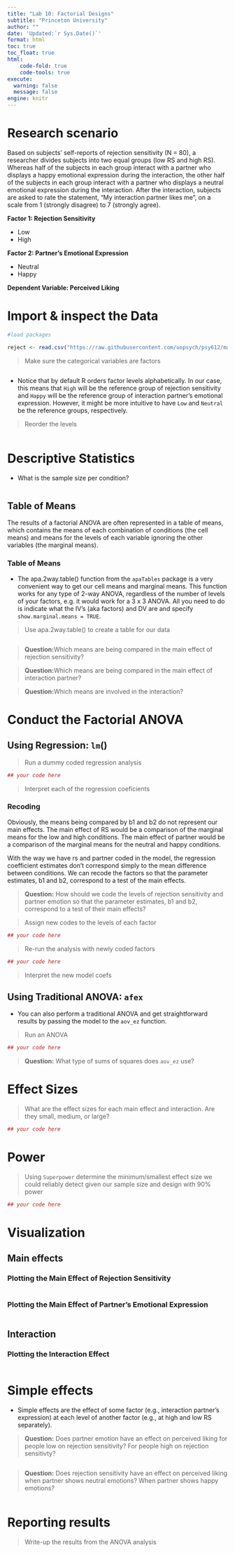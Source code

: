 ```yaml
---
title: "Lab 10: Factorial Designs"
subtitle: "Princeton University"
author: ""
date: 'Updated:`r Sys.Date()`'
format: html
toc: true
toc_float: true
html:
    code-fold: true
    code-tools: true
execute: 
  warning: false
  message: false
engine: knitr
---
```


# Research scenario

Based on subjects' self-reports of rejection sensitivity (N = 80), a researcher divides subjects into two equal groups (low RS and high RS). Whereas half of the subjects in each group interact with a partner who displays a happy emotional expression during the interaction, the other half of the subjects in each group interact with a partner who displays a neutral emotional expression during the interaction. After the interaction, subjects are asked to rate the statement, "My interaction partner likes me", on a scale from 1 (strongly disagree) to 7 (strongly agree).

**Factor 1: Rejection Sensitivity**

-   Low
-   High

**Factor 2: Partner's Emotional Expression**

-   Neutral
-   Happy

**Dependent Variable: Perceived Liking**

# Import & inspect the Data

```r
#load packages

```


```r
reject <- read.csv("https://raw.githubusercontent.com/uopsych/psy612/master/labs/lab-8/data/reject.csv")
```

> Make sure the categorical variables are factors

```r


```

-   Notice that by default R orders factor levels alphabetically. In our case, this means that `High` will be the reference group of rejection sensitivity and `Happy` will be the reference group of interaction partner's emotional expression. However, it might be more intuitive to have `Low` and `Neutral` be the reference groups, respectively.

> Reorder the levels

```r

```

# Descriptive Statistics

- What is the sample size per condition?

```r

```

## Table of Means

The results of a factorial ANOVA are often represented in a table of means, which contains the means of each combination of conditions (the cell means) and means for the levels of each variable ignoring the other variables (the marginal means).

### Table of Means

-   The apa.2way.table() function from the `apaTables` package is a very convenient way to get our cell means and marginal means. This function works for any type of 2-way ANOVA, regardless of the number of levels of your factors, e.g. it would work for a 3 x 3 ANOVA. All you need to do is indicate what the IV's (aka factors) and DV are and specify `show.marginal.means = TRUE`.

> Use apa.2way.table() to create a table for our data

```r

```

> **Question:**Which means are being compared in the main effect of rejection sensitivity?

> **Question:**Which means are being compared in the main effect of interaction partner?

> **Question:**Which means are involved in the interaction?

# Conduct the Factorial ANOVA

## Using Regression: `lm`()

> Run a dummy coded regression analysis

```r
## your code here
```

> Interpret each of the regression coeficients

### Recoding

Obviously, the means being compared by b1 and b2 do not represent our main effects. The main effect of RS would be a comparison of the marginal means for the low and high conditions. The main effect of partner would be a comparison of the marginal means for the neutral and happy conditions.

With the way we have rs and partner coded in the model, the regression coefficient estimates don't correspond simply to the mean difference between conditions. We can recode the factors so that the parameter estimates, b1 and b2, correspond to a test of the main effects.

> **Question:** How should we code the levels of rejection sensitivity and partner emotion so that the parameter estimates, b1 and b2, correspond to a test of their main effects?

> Assign new codes to the levels of each factor

```r
## your code here
```

> Re-run the analysis with newly coded factors

```r
## your code here
```

> Interpret the new model coefs

## Using Traditional ANOVA: `afex`

- You can also perform a traditional ANOVA and get straightforward results by passing the model to the `aov_ez` function.

> Run an ANOVA

```r
## your code here
```

> **Question:** What type of sums of squares does `aov_ez` use?

# Effect Sizes

> What are the effect sizes for each main effect and interaction. Are they small, medium, or large?

```r
## your code here
```

# Power

> Using `Superpower` determine the minimum/smallest effect size we could reliably detect given our sample size and design with 90% power

```r
## your code here
```

# Visualization

## Main effects

### Plotting the Main Effect of Rejection Sensitivity

```r

```

### Plotting the Main Effect of Partner's Emotional Expression

```r

```

## Interaction

### Plotting the Interaction Effect

```r

```

# Simple effects

- Simple effects are the effect of some factor (e.g., interaction partner's expression) at each level of another factor (e.g., at high and low RS separately).

> **Question:** Does partner emotion have an effect on perceived liking for people low on rejection sensitivity? For people high on rejection sensitivty?

```r

```

> **Question:** Does rejection sensitivity have an effect on perceived liking when partner shows neutral emotions? When partner shows happy emotions?

```r

```

# Reporting results

> Write-up the results from the ANOVA analysis
